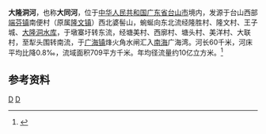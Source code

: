 {{Infobox river
| name               = 大隆洞河
| name_native        = 
| image              = 
| image_size         = 
| image_caption      = 
| river_system       = 粤西沿海诸河
| progression        = 
| source1_location   = [[广东省|广东省]][[台山市|台山市]][[端芬镇|端芬镇]]南便村西北婆髻山
| mouth_location     = 广东省台山市[[广海镇|广海镇]]烽火角水闸广海湾
| altitude_difference= 
| basin_size         = 709 km<sup>2</sup>
| basin_countries    = {{PRC}}
| basin_cities       = 
| basin_landmarks    = 
| basin_population   = 
<!---------------------- PHYSIOGNOMY -->
| length             = 60 km
| discharge1_location= 
| discharge1_min     = 
| discharge1_avg     = 
| discharge1_max     = 
<!---------------------- FEATURES -->
| tributaries_left   = 
| tributaries_right  = 
| waterbodies        = 
| waterfalls         = 
| bridges            = 
| ports              = 
| custom_label       = 
| custom_data        = 
| extra              = 
}}
'''大隆洞河'''，也称'''大同河'''，位于[[中华人民共和国|中华人民共和国]][[广东省|广东省]][[台山市|台山市]]境内，发源于台山西部[[端芬镇|端芬镇]]南便村（原属[[隆文镇|隆文镇]]）西北婆髻山，蜿蜒向东北流经隆胜村、隆文村、王子城、[[大隆洞水库|大隆洞水库]]，于墩寨圩转东流，经塘美村、西廓村、塘头村、美洋村、大联村，至犁头围转南流，于[[广海镇|广海镇]]烽火角水闸汇入[[南海|南海]]广海湾。河长60千米，河床平均比降0.8‰，流域面积709平方千米。年均径流量约10亿立方米。<ref name="中国河湖大典">{{cite book |author=《[[中国河湖大典|中国河湖大典]]》编纂委员会 |title=《中国河湖大典·珠江卷》 |year=2013年1月 |publisher=中国水利水电出版社 |location=北京 |pages=361页|isbn= 978-7-5170-0561-2 }}</ref>
==参考资料==
{{reflist}}

[[category:广东河流|D]]
[[category:台山市|D]]
